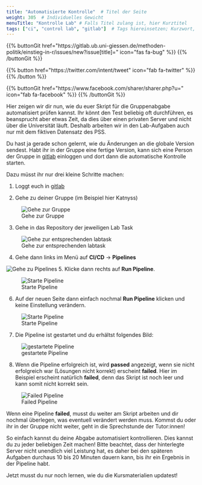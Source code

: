 ```yaml
---
title: "Automatisierte Kontrolle"  # Titel der Seite
weight: 305  # Individuelles Gewicht 
menuTitle: "Kontrolle Lab" # Falls Titel zulang ist, hier Kurztitel
tags: ["ci", "control lab", "gitlab"]  # Tags hiereinsetzen; Kurzwort, was auf der Seite passsiert
---
```


{{% buttonGit href=\"https\:\/\/gitlab.ub.uni-giessen.de\/methoden-politik\/einstieg-in-r\/issues\/new?issue[title]=\" icon=\"fas fa-bug\" %}} {{% /buttonGit %}} 

{{% button href=\"https\:\/\/twitter.com\/intent\/tweet\" icon=\"fab fa-twitter\" %}} {{% /button %}}

{{% buttonGit href=\"https\:\/\/www.facebook.com\/sharer\/sharer.php?u=\" icon=\"fab fa-facebook\" %}} {{% /buttonGit %}}

Hier zeigen wir dir nun, wie du euer Skript für die Gruppenabgabe automatisiert prüfen kannst. Ihr könnt den Test beliebig oft durchführen, es beansprucht aber etwas Zeit, da dies über einen privaten Server und nicht über die Universität läuft. Deshalb arbeiten wir in den Lab-Aufgaben auch nur mit dem fiktiven Datensatz des PSS.

Du hast ja gerade schon gelernt, wie du Änderungen an die globale Version sendest. Habt ihr in der Gruppe eine fertige Version, kann sich eine Person der Gruppe in [gitlab](https://gitlab.ub.uni-giessen.de) einloggen und dort dann die automatische Kontrolle starten. 

Dazu müsst ihr nur drei kleine Schritte machen:

1. Loggt euch in [gitlab](https://gitlab.ub.uni-giessen.de)

2. Gehe zu deiner Gruppe (im Beispiel hier Katnyss)

![Gehe zur Gruppe](../img/pipeline1.png)

3. Gehe in das Repository der jeweiligen Lab Task

![Gehe zur entsprechenden labtask](../img/pipeline2.png)

4. Gehe dann links im Menü auf **CI/CD** -> **Pipelines**

![Gehe zu Pipelines](../img/pipeline3.png)
5. Klicke dann rechts auf **Run Pipeline**.

![Starte Pipeline](../img/pipeline4.png)

6. Auf der neuen Seite dann einfach nochmal **Run Pipeline** klicken und keine Einstellung verändern.

![Starte Pipeline](../img/pipeline5.png)

7. Die Pipeline ist gestartet und du erhältst folgendes Bild:

![gestartete Pipeline](../img/pipeline6.png)

8. Wenn die Pipeline erfolgreich ist, wird **passed** angezeigt, wenn sie nicht erfolgreich war (Lösungen nicht korrekt) erscheint **failed**. Hier im Beispiel erscheint natürlich **failed**, denn das Skript ist noch leer und kann somit nicht korrekt sein. 

![Failed Pipeline](../img/pipeline7.png)

Wenn eine Pipeline **failed**, musst du weiter am Skript arbeiten und dir nochmal überlegen, was eventuell verändert werden muss. Kommst du oder ihr in der Gruppe nicht weiter, geht in die Sprechstunde der Tutor:innen!

So einfach kannst du deine Abgabe automatisiert kontrollieren. Dies kannst du zu jeder beliebigen Zeit machen! Bitte beachtet, dass der hinterlegte Server nicht unendlich viel Leistung hat, es daher bei den späteren Aufgaben durchaus 10 bis 20 Minuten dauern kann, bis ihr ein Ergebnis in der Pipeline habt. 

Jetzt musst du nur noch lernen, wie du die Kursmaterialien updatest!
